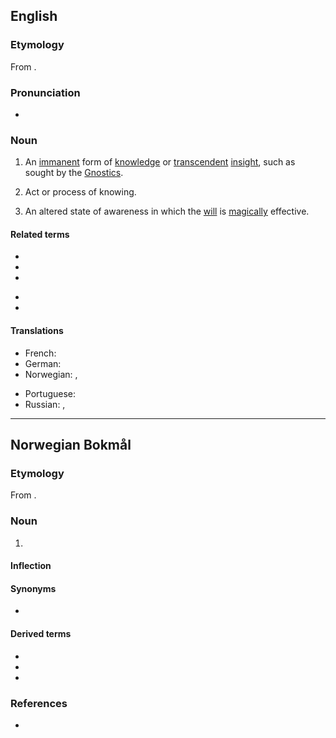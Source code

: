 {{also|Gnosis}}
==English==

===Etymology===
{{PIE root|en|ǵneh₃}}
From {{der|en|grc|γνῶσις||knowledge}}.

===Pronunciation===
* {{IPA|/ˈnəʊ.sɪs/|lang=en}}

===Noun===
{{wikipedia}}
{{en-noun|~|gnoses}}

# {{lb|en|gnosticism}} An [[immanent]] form of [[knowledge]] or [[transcendent]] [[insight]], such as sought by the [[Gnostic]]s.
# Act or process of knowing.
# {{lb|en|occult}} An altered state of awareness in which the [[will]] is [[magically]] effective.

====Related terms====
{{rel-top}}
* {{l|en|agnostic}}
* {{l|en|gnosiology}}
* {{l|en|Gnostic}}
{{rel-mid}}
* {{l|en|Gnosticism}}
* {{l|en|prognosis}}
{{rel-bottom}}

====Translations====
{{trans-top|gnosis}}
* French: {{t+|fr|gnose|f}}
* German: {{t+|de|Gnosis|f}}
* Norwegian: {{t|no|gnose|m}}, {{t|no|gnosis|m}}
{{trans-mid}}
* Portuguese: {{t+|pt|gnose|f}}
* Russian: {{t+|ru|гно́зис}}, {{t|ru|гно́сис}}
{{trans-bottom}}

----

==Norwegian Bokmål==
{{wp|lang=no}}

===Etymology===
From {{der|nb|grc|γνῶσις||knowledge}}.

===Noun===
{{nb-noun-mu}}

# {{lb|nb|gnosticism}} {{l|en|gnosis}}

====Inflection====
{{no-noun-infl|nb-class=m1|nn-class=n1}}

====Synonyms====
* {{l|nb|gnose}}

====Derived terms====
* {{l|nb|gnostiker}}
* {{l|nb|gnostisisme}}
* {{l|nb|gnostisk}}

===References===
* {{R:Ordnett}}